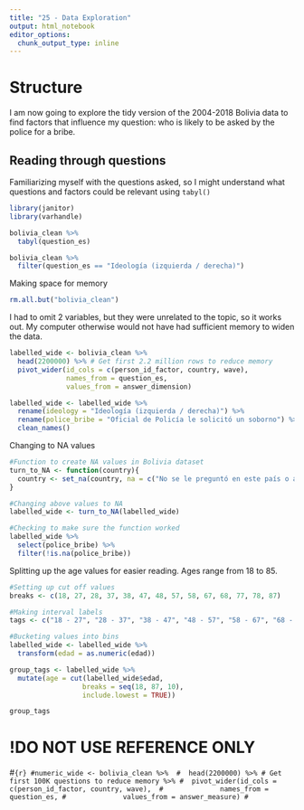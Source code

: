```yaml
---
title: "25 - Data Exploration"
output: html_notebook
editor_options: 
  chunk_output_type: inline
---
```


# Structure
I am now going to explore the tidy version of the 2004-2018 Bolivia data to find factors that influence my question: who is likely to be asked by the police for a bribe.

## Reading through questions
Familiarizing myself with the questions asked, so I might understand what questions and factors could be relevant using `tabyl()`

```r
library(janitor)
library(varhandle)
```

```r
bolivia_clean %>% 
  tabyl(question_es)
```

```r
bolivia_clean %>% 
  filter(question_es == "Ideología (izquierda / derecha)")
```

Making space for memory
```r
rm.all.but("bolivia_clean")
```

I had to omit 2 variables, but they were unrelated to the topic, so it works out. My computer otherwise would not have had sufficient memory to widen the data.

```r
labelled_wide <- bolivia_clean %>% 
  head(2200000) %>% # Get first 2.2 million rows to reduce memory
  pivot_wider(id_cols = c(person_id_factor, country, wave), 
              names_from = question_es,
              values_from = answer_dimension)
```

```r
labelled_wide <- labelled_wide %>% 
  rename(ideology = "Ideología (izquierda / derecha)") %>% 
  rename(police_bribe = "Oficial de Policía le solicitó un soborno") %>% 
  clean_names()
```

Changing to NA values
```r
#Function to create NA values in Bolivia dataset
turn_to_NA <- function(country){
  country <- set_na(country, na = c("No se le preguntó en este país o año", "Not asked in this country or year","No Aplica", "No Sabe", "No sabe", "No Responde", "No responde"), as.tag = TRUE)
}

#Changing above values to NA
labelled_wide <- turn_to_NA(labelled_wide)

#Checking to make sure the function worked
labelled_wide %>% 
  select(police_bribe) %>% 
  filter(!is.na(police_bribe))
```

Splitting up the age values for easier reading. Ages range from 18 to 85.
```r
#Setting up cut off values
breaks <- c(18, 27, 28, 37, 38, 47, 48, 57, 58, 67, 68, 77, 78, 87)

#Making interval labels
tags <- c("18 - 27", "28 - 37", "38 - 47", "48 - 57", "58 - 67", "68 - 77", "78 - 87")

#Bucketing values into bins
labelled_wide <- labelled_wide %>% 
  transform(edad = as.numeric(edad))

group_tags <- labelled_wide %>% 
  mutate(age = cut(labelled_wide$edad,
                  breaks = seq(18, 87, 10),
                  include.lowest = TRUE))

group_tags
```


# !DO NOT USE REFERENCE ONLY
#```{r}
#numeric_wide <- bolivia_clean %>% 
#  head(2200000) %>% # Get first 100K questions to reduce memory %>%
#  pivot_wider(id_cols = c(person_id_factor, country, wave), 
#              names_from = question_es,
#              values_from = answer_measure)
#```